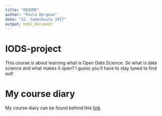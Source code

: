 ```yaml
---
title: "README"
author: "Paula Bergman"
date: "22. tammikuuta 2017"
output: html_document
---
```


# IODS-project
This course is about learning what is Open Data Science. So what is data science and what makes it open? 
I guess you'll have to stay tuned to find out!

# My course diary 
My course diary can be found behind this [link](https://phbergma.github.io/IODS-project/).

